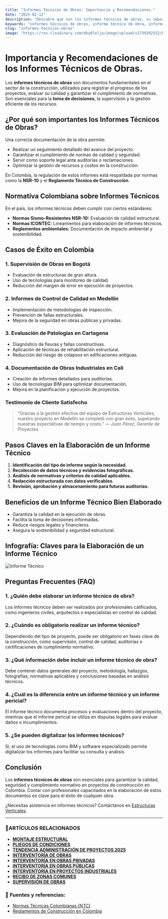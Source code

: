 ```yaml
---
title: "Informes Técnicos de Obras: Importancia y Recomendaciones."
date: "2025-02-12"
description: "Descubre qué son los informes técnicos de obras, su importancia en la construcción y cómo elaborarlos correctamente."
keywords: "informes técnicos de obras, informe técnico de obra, informes técnicos, informes de obra, tipos de informes técnicos, supervisión de obras, control de calidad, ingeniería civil, gestión de proyectos, documentación técnica, informes técnicos en Colombia, Bogotá, Ibagué y Girardot"
slug: "informes-tecnicos-obras"
image: "https://res.cloudinary.com/dby8lelja/image/upload/v1739392552/Estructuras%20Verticales%20e%20Ingenieros%20SAS/Imagenes%20Blog/Informes_T%C3%A9cnicos_jifheh.webp"
---
```


# Importancia y Recomendaciones de los Informes Técnicos de Obras.

Los **informes técnicos de obras** son documentos fundamentales en el sector de la construcción, utilizados para registrar el progreso de los proyectos, evaluar su calidad y garantizar el cumplimiento de normativas. Son esenciales para la **toma de decisiones**, la supervisión y la gestión eficiente de los recursos.

## ¿Por qué son importantes los Informes Técnicos de Obras?

Una correcta documentación de la obra permite:

- Realizar un seguimiento detallado del avance del proyecto.
- Garantizar el cumplimiento de normas de calidad y seguridad.
- Servir como soporte legal ante auditorías o reclamaciones.
- Optimizar la gestión de recursos y costos en la construcción.

En Colombia, la regulación de estos informes está respaldada por normas como la **NSR-10** y el **Reglamento Técnico de Construcción**.

## Normativa Colombiana sobre Informes Técnicos

En el país, los informes técnicos deben cumplir con ciertos estándares:

- **Normas Sismo-Resistentes NSR-10:** Evaluación de calidad estructural.
- **Normas ICONTEC:** Lineamientos para elaboración de informes técnicos.
- **Reglamentos ambientales:** Documentación de impacto ambiental y sostenibilidad.

## Casos de Éxito en Colombia

### 1. Supervisión de Obras en Bogotá

- Evaluación de estructuras de gran altura.
- Uso de tecnologías para monitoreo de calidad.
- Reducción del margen de error en ejecución de proyectos.

### 2. Informes de Control de Calidad en Medellín

- Implementación de metodologías de inspección.
- Prevención de fallas estructurales.
- Mejora de la seguridad en obras públicas y privadas.

### 3. Evaluación de Patologías en Cartagena

- Diagnóstico de fisuras y fallas constructivas.
- Aplicación de técnicas de rehabilitación estructural.
- Reducción del riesgo de colapsos en edificaciones antiguas.

### 4. Documentación de Obras Industriales en Cali

- Creación de informes detallados para auditorías.
- Uso de tecnologías BIM para optimizar documentación.
- Mejora en la planificación y ejecución de proyectos.

### Testimonio de Cliente Satisfecho
> “Gracias a la gestión efectiva del equipo de Estructuras Verticales, nuestro proyecto en Medellín se completó con gran éxito, superando nuestras expectativas de tiempo y costo.” — *Juan Pérez, Gerente de Proyectos*



## Pasos Claves en la Elaboración de un Informe Técnico

1. **Identificación del tipo de informe según la necesidad.**  
2. **Recolección de datos técnicos y evidencias fotográficas.**  
3. **Análisis de normativas y criterios de calidad aplicables.**  
4. **Redacción estructurada con datos verificables.**  
5. **Revisión, aprobación y almacenamiento para futuras auditorías.**  

## Beneficios de un Informe Técnico Bien Elaborado

- Garantiza la calidad en la ejecución de obras.  
- Facilita la toma de decisiones informadas.  
- Reduce riesgos legales y financieros.  
- Asegura la sostenibilidad y seguridad estructural.  

## Infografía: Claves para la Elaboración de un Informe Técnico

![Informe Técnico](https://res.cloudinary.com/dby8lelja/image/upload/v1739569867/Estructuras%20Verticales%20e%20Ingenieros%20SAS/Imagenes%20Blog/informes_tecnicos_de_obras_infografia_ua6516.webp)

## Preguntas Frecuentes (FAQ)

### 1. ¿Quién debe elaborar un informe técnico de obra?
Los informes técnicos deben ser realizados por profesionales calificados, como ingenieros civiles, arquitectos o especialistas en control de calidad.

### 2. ¿Cuándo es obligatorio realizar un informe técnico?
Dependiendo del tipo de proyecto, puede ser obligatorio en fases clave de la construcción, como supervisión, control de calidad, auditorías o certificaciones de cumplimiento normativo.

### 3. ¿Qué información debe incluir un informe técnico de obra?
Debe contener datos generales del proyecto, metodología, hallazgos, fotografías, normativas aplicables y conclusiones basadas en análisis técnicos.

### 4. ¿Cuál es la diferencia entre un informe técnico y un informe pericial?
El informe técnico documenta procesos y evaluaciones dentro del proyecto, mientras que el informe pericial se utiliza en disputas legales para evaluar daños o incumplimientos.

### 5. ¿Se pueden digitalizar los informes técnicos?
Sí, el uso de tecnologías como BIM y software especializado permite digitalizar los informes para facilitar su consulta y análisis.

## Conclusión

Los **informes técnicos de obras** son esenciales para garantizar la calidad, seguridad y cumplimiento normativo en proyectos de construcción en Colombia. Contar con profesionales capacitados en la elaboración de estos documentos es clave para el éxito de cualquier obra.

¿Necesitas asistencia en informes técnicos? Contáctanos en [Estructuras Verticales](https://www.estructurasverticales.com/).

---


### 📌ARTÍCULOS RELACIONADOS

- **[MONTAJE ESTRUCTURAL](https://www.estructurasverticales.com/blog/montaje-estructural-construccion)**  
- **[PLIEGOS DE CONDICIONES](https://www.estructurasverticales.com/blog/elaboracion-pliegos-condiciones)**  
- **[TENDENCIA ADMINISTRACIÓN DE PROYECTOS 2025](https://www.estructurasverticales.com/blog/administracion-proyectos-construccion)**  
- **[INTERVENTORÍA DE OBRAS](https://www.estructurasverticales.com/blog/interventoria-obras-colombia)**  
- **[INTERVENTORÍA EN OBRAS PRIVADAS](https://www.estructurasverticales.com/blog/interventoria-obras-privadas)**  
- **[INTERVENTORÍA EN OBRAS PÚBLICAS](https://www.estructurasverticales.com/blog/interventoria-obras-publicas)**  
- **[INTERVENTORÍA EN PROYECTOS INDUSTRIALES](https://www.estructurasverticales.com/blog/interventoria-proyectos-industriales)**  
- **[RECIBO DE ZONAS COMUNES](https://www.estructurasverticales.com/blog/recibo-zonas-comunes-ph)**  
- **[SUPERVISIÓN DE OBRAS](https://www.estructurasverticales.com/blog/supervision-obras-construccion)**  


### 🔗 **Fuentes y referencias:**
- [Normas Técnicas Colombianas (NTC)](https://www.icontec.org/)
- [Reglamentos de Construcción en Colombia](https://www.minvivienda.gov.co/)



